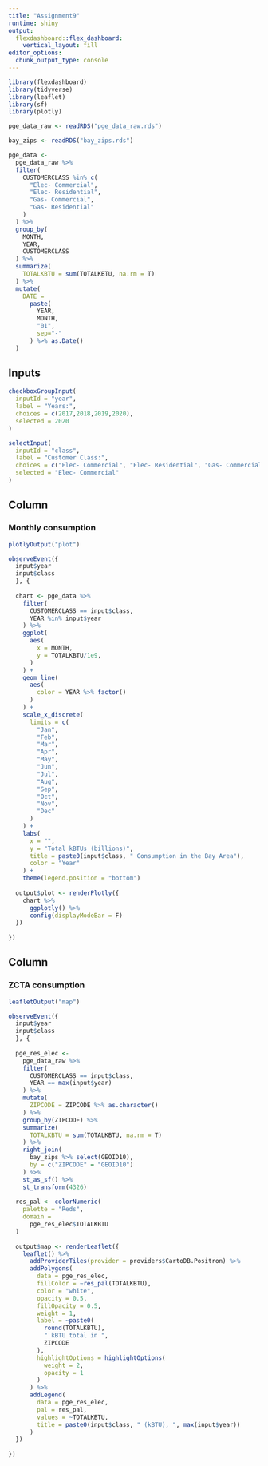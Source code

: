```yaml
---
title: "Assignment9"
runtime: shiny
output: 
  flexdashboard::flex_dashboard:
    vertical_layout: fill
editor_options: 
  chunk_output_type: console
---
```


```r
library(flexdashboard)
library(tidyverse)
library(leaflet)
library(sf)
library(plotly)

pge_data_raw <- readRDS("pge_data_raw.rds")

bay_zips <- readRDS("bay_zips.rds")

pge_data <-
  pge_data_raw %>% 
  filter(
    CUSTOMERCLASS %in% c(
      "Elec- Commercial",
      "Elec- Residential",
      "Gas- Commercial",
      "Gas- Residential"
    )
  ) %>% 
  group_by(
    MONTH, 
    YEAR, 
    CUSTOMERCLASS
  ) %>% 
  summarize(
    TOTALKBTU = sum(TOTALKBTU, na.rm = T)
  ) %>% 
  mutate(
    DATE = 
      paste(
        YEAR,
        MONTH, 
        "01",
        sep="-"
      ) %>% as.Date()
  )
```

Inputs {.sidebar}
-------------------------------------

```r
checkboxGroupInput(
  inputId = "year", 
  label = "Years:",
  choices = c(2017,2018,2019,2020), 
  selected = 2020
)

selectInput(
  inputId = "class", 
  label = "Customer Class:",
  choices = c("Elec- Commercial", "Elec- Residential", "Gas- Commercial", "Gas- Residential"), 
  selected = "Elec- Commercial"
)
```

Column
-------------------------------------

### Monthly consumption

```r
plotlyOutput("plot")
```

```r
observeEvent({
  input$year
  input$class
  }, {
  
  chart <- pge_data %>% 
    filter(
      CUSTOMERCLASS == input$class,
      YEAR %in% input$year
    ) %>% 
    ggplot(
      aes(
        x = MONTH,
        y = TOTALKBTU/1e9,
      )
    ) +
    geom_line(
      aes(
        color = YEAR %>% factor()
      )
    ) +
    scale_x_discrete(
      limits = c(
        "Jan",
        "Feb",
        "Mar",
        "Apr",
        "May",
        "Jun",
        "Jul",
        "Aug",
        "Sep",
        "Oct",
        "Nov",
        "Dec"
      )
    ) +
    labs(
      x = "",
      y = "Total kBTUs (billions)",
      title = paste0(input$class, " Consumption in the Bay Area"),
      color = "Year"
    ) + 
    theme(legend.position = "bottom")
  
  output$plot <- renderPlotly({
    chart %>% 
      ggplotly() %>% 
      config(displayModeBar = F)
  })
  
})
```

Column
-------------------------------------

### ZCTA consumption

```r
leafletOutput("map")
```

```r
observeEvent({
  input$year
  input$class
  }, {
  
  pge_res_elec <-
    pge_data_raw %>% 
    filter(
      CUSTOMERCLASS == input$class,
      YEAR == max(input$year)
    ) %>% 
    mutate(
      ZIPCODE = ZIPCODE %>% as.character()
    ) %>% 
    group_by(ZIPCODE) %>% 
    summarize(
      TOTALKBTU = sum(TOTALKBTU, na.rm = T)
    ) %>% 
    right_join(
      bay_zips %>% select(GEOID10),
      by = c("ZIPCODE" = "GEOID10")
    ) %>% 
    st_as_sf() %>% 
    st_transform(4326)
  
  res_pal <- colorNumeric(
    palette = "Reds",
    domain = 
      pge_res_elec$TOTALKBTU
  )
  
  output$map <- renderLeaflet({
    leaflet() %>% 
      addProviderTiles(provider = providers$CartoDB.Positron) %>% 
      addPolygons(
        data = pge_res_elec,
        fillColor = ~res_pal(TOTALKBTU),
        color = "white",
        opacity = 0.5,
        fillOpacity = 0.5,
        weight = 1,
        label = ~paste0(
          round(TOTALKBTU), 
          " kBTU total in ",
          ZIPCODE
        ),
        highlightOptions = highlightOptions(
          weight = 2,
          opacity = 1
        )
      ) %>% 
      addLegend(
        data = pge_res_elec,
        pal = res_pal,
        values = ~TOTALKBTU,
        title = paste0(input$class, " (kBTU), ", max(input$year))
      )
  })
  
})
```